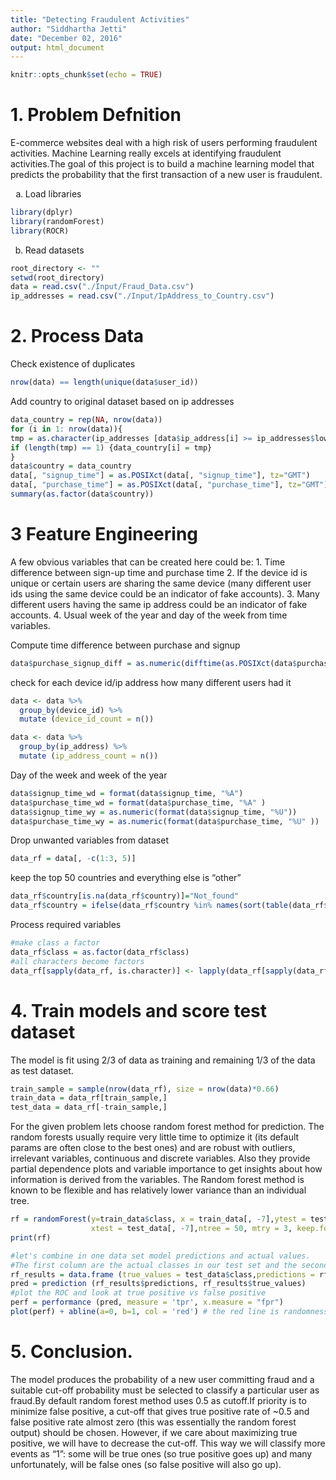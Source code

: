 ---
title: "Detecting Fraudulent Activities"
author: "Siddhartha Jetti"
date: "December 02, 2016"
output: html_document
---

```{r setup, include=FALSE}
knitr::opts_chunk$set(echo = TRUE)
```



# 1. Problem Defnition
E-commerce websites deal with a high risk of users performing fraudulent activities.
Machine Learning really excels at identifying fraudulent activities.The goal of this project is to build a machine learning model that predicts the probability that the first transaction of a new user is fraudulent.

a) Load libraries
```{r}
library(dplyr)
library(randomForest)
library(ROCR)
```

b) Read datasets
```{r}
root_directory <- ""
setwd(root_directory)
data = read.csv("./Input/Fraud_Data.csv")
ip_addresses = read.csv("./Input/IpAddress_to_Country.csv")
```


# 2. Process Data

Check existence of duplicates
```{r}
nrow(data) == length(unique(data$user_id))
```
Add country to original dataset based on ip addresses
```{r}
data_country = rep(NA, nrow(data))
for (i in 1: nrow(data)){
tmp = as.character(ip_addresses [data$ip_address[i] >= ip_addresses$lower_bound_ip_address & data$ip_address[i] <= ip_addresses$upper_bound_ip_address,"country"])
if (length(tmp) == 1) {data_country[i] = tmp}
}
data$country = data_country
data[, "signup_time"] = as.POSIXct(data[, "signup_time"], tz="GMT")
data[, "purchase_time"] = as.POSIXct(data[, "purchase_time"], tz="GMT")
summary(as.factor(data$country))
```

# 3 Feature Engineering
A few obvious variables that can be created here could be:
1. Time difference between sign-up time and purchase time
2. If the device id is unique or certain users are sharing the same device (many different user ids using the same device could be an indicator of fake accounts).
3. Many different users having the same ip address could be an indicator of
fake accounts.
4. Usual week of the year and day of the week from time variables.

Compute time difference between purchase and signup
```{r}
data$purchase_signup_diff = as.numeric(difftime(as.POSIXct(data$purchase_time, tz="GMT"), as.POSIXct(data$signup_time, tz="GMT"), unit="secs"))

```

check for each device id/ip address how many different users had it
```{r}

data <- data %>%
  group_by(device_id) %>%
  mutate (device_id_count = n())

data <- data %>%
  group_by(ip_address) %>% 
  mutate (ip_address_count = n())

```

Day of the week and week of the year
```{r}
data$signup_time_wd = format(data$signup_time, "%A")
data$purchase_time_wd = format(data$purchase_time, "%A" )
data$signup_time_wy = as.numeric(format(data$signup_time, "%U"))
data$purchase_time_wy = as.numeric(format(data$purchase_time, "%U" ))

```

Drop unwanted variables from dataset
```{r}
data_rf = data[, -c(1:3, 5)]
```

keep the top 50 countries and everything else is "other"
```{r}

data_rf$country[is.na(data_rf$country)]="Not_found"
data_rf$country = ifelse(data_rf$country %in% names(sort(table(data_rf$country),decreasing = TRUE))[51:length(unique(data_rf$country))],"Other", as.character(data_rf$country))

```

Process required variables
```{r}
#make class a factor
data_rf$class = as.factor(data_rf$class)
#all characters become factors
data_rf[sapply(data_rf, is.character)] <- lapply(data_rf[sapply(data_rf, is.character)], as.factor)

```

# 4. Train models and score test dataset
The model is fit using 2/3 of data as training and remaining 1/3 of the data as test dataset.
```{r}
train_sample = sample(nrow(data_rf), size = nrow(data)*0.66)
train_data = data_rf[train_sample,]
test_data = data_rf[-train_sample,]
```

For the given problem lets choose random forest method for prediction. The random forests usually
require very little time to optimize it (its default params are often close to the best ones) and are robust with outliers, irrelevant variables, continuous and discrete variables. Also they  provide partial dependence plots and variable importance to get insights about how information is derived from the variables. The Random forest method is known to be flexible and has relatively lower variance than an individual tree.
```{r}
rf = randomForest(y=train_data$class, x = train_data[, -7],ytest = test_data$class, 
                  xtest = test_data[, -7],ntree = 50, mtry = 3, keep.forest = TRUE)
print(rf)
```


```{r}
#let's combine in one data set model predictions and actual values.
#The first column are the actual classes in our test set and the second are the predicted scores
rf_results = data.frame (true_values = test_data$class,predictions = rf$test$votes[,2])
pred = prediction (rf_results$predictions, rf_results$true_values)
#plot the ROC and look at true positive vs false positive
perf = performance (pred, measure = 'tpr', x.measure = "fpr")
plot(perf) + abline(a=0, b=1, col = 'red') # the red line is randomness
```

# 5. Conclusion.
The model produces the probability of a new user committing fraud and a suitable cut-off probability must be selected to classify a particular user as fraud.By default random forest method uses 0.5 as cutoff.If priority is to minimize false positive, a cut-off that gives true positive rate of ~0.5 and false positive rate almost zero (this was essentially the random forest output) should be chosen. However, if we care about maximizing true positive, we will have to decrease the cut-off. This way we will classify more events as “1”: some will be true ones (so true positive goes up) and many unfortunately, will be false ones (so false positive will also go up).
